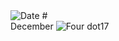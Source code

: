 
<RunningHead />
<Image src="/title-imprint.png" height={50} width={50} alt="Date" className="title-imprint"/>
# <div id="date">December <Image className="four-dot" src="/four-dot.png" height={15} width={15} alt="Four dot" />17</div>
